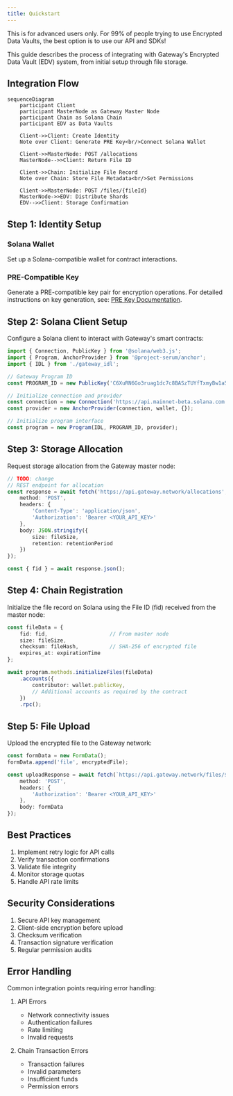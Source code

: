 ```yaml
---
title: Quickstart
---
```


<Warning>This is for advanced users only. For 99% of people trying to use Encrypted Data Vaults, the best option is to use our API and SDKs!</Warning>

This guide describes the process of integrating with Gateway's Encrypted Data Vault (EDV) system, from initial setup through file storage.

## Integration Flow

```mermaid
sequenceDiagram
    participant Client
    participant MasterNode as Gateway Master Node
    participant Chain as Solana Chain
    participant EDV as Data Vaults

    Client->>Client: Create Identity
    Note over Client: Generate PRE Key<br/>Connect Solana Wallet
    
    Client->>MasterNode: POST /allocations
    MasterNode-->>Client: Return File ID
    
    Client->>Chain: Initialize File Record
    Note over Chain: Store File Metadata<br/>Set Permissions
    
    Client->>MasterNode: POST /files/{fileId}
    MasterNode->>EDV: Distribute Shards
    EDV-->>Client: Storage Confirmation
```

## Step 1: Identity Setup

### Solana Wallet
Set up a Solana-compatible wallet for contract interactions.

### PRE-Compatible Key
Generate a PRE-compatible key pair for encryption operations. For detailed instructions on key generation, see: [PRE Key Documentation](/compute/marketplace/pre/api).

## Step 2: Solana Client Setup

Configure a Solana client to interact with Gateway's smart contracts:

```typescript
import { Connection, PublicKey } from '@solana/web3.js';
import { Program, AnchorProvider } from '@project-serum/anchor';
import { IDL } from './gateway_idl';

// Gateway Program ID
const PROGRAM_ID = new PublicKey('C6XuRN6Go3ruag1dc7c8BASzTUYfTxmyBw1a5DdKypYC');

// Initialize connection and provider
const connection = new Connection('https://api.mainnet-beta.solana.com');
const provider = new AnchorProvider(connection, wallet, {});

// Initialize program interface
const program = new Program(IDL, PROGRAM_ID, provider);
```

## Step 3: Storage Allocation

Request storage allocation from the Gateway master node:

```typescript
// TODO: change
// REST endpoint for allocation
const response = await fetch('https://api.gateway.network/allocations', {
    method: 'POST',
    headers: {
        'Content-Type': 'application/json',
        'Authorization': 'Bearer <YOUR_API_KEY>'
    },
    body: JSON.stringify({
        size: fileSize,
        retention: retentionPeriod
    })
});

const { fid } = await response.json();
```

## Step 4: Chain Registration

Initialize the file record on Solana using the File ID (fid) received from the master node:

```typescript
const fileData = {
    fid: fid,                    // From master node
    size: fileSize,
    checksum: fileHash,          // SHA-256 of encrypted file
    expires_at: expirationTime
};

await program.methods.initializeFiles(fileData)
    .accounts({
        contributor: wallet.publicKey,
        // Additional accounts as required by the contract
    })
    .rpc();
```

## Step 5: File Upload

Upload the encrypted file to the Gateway network:

```typescript
const formData = new FormData();
formData.append('file', encryptedFile);

const uploadResponse = await fetch(`https://api.gateway.network/files/${fid}`, {
    method: 'POST',
    headers: {
        'Authorization': 'Bearer <YOUR_API_KEY>'
    },
    body: formData
});
```

## Best Practices

1. Implement retry logic for API calls
2. Verify transaction confirmations
3. Validate file integrity
4. Monitor storage quotas
5. Handle API rate limits

## Security Considerations

1. Secure API key management
2. Client-side encryption before upload
3. Checksum verification
4. Transaction signature verification
5. Regular permission audits

## Error Handling

Common integration points requiring error handling:

1. API Errors
   - Network connectivity issues
   - Authentication failures
   - Rate limiting
   - Invalid requests

2. Chain Transaction Errors
   - Transaction failures
   - Invalid parameters
   - Insufficient funds
   - Permission errors